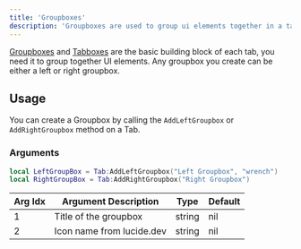 ```yaml
---
title: 'Groupboxes'
description: 'Groupboxes are used to group ui elements together in a tab.'
---
```



[Groupboxes](/obsidian/structure/groupboxes) and [Tabboxes](/obsidian/structure/tabboxes) are the basic building block of each tab, you need it to group together UI elements. Any groupbox you create can be either a left or right groupbox.

<DemoGroupbox />

## Usage

You can create a Groupbox by calling the `AddLeftGroupbox` or `AddRightGroupbox` method on a Tab.

### Arguments

```lua
local LeftGroupBox = Tab:AddLeftGroupbox("Left Groupbox", "wrench")
local RightGroupBox = Tab:AddRightGroupbox("Right Groupbox")
```

| Arg Idx | Argument Description | Type | Default |
| --- | --- | --- | --- |
| 1 | Title of the groupbox | string | nil |
| 2 | Icon name from lucide.dev | string | nil |

